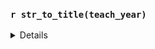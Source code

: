 
### `r str_to_title(teach_year)` 

<details>

::: panel-tabset
#### Cohort 1
```r
cohort_1_plot
```

#### Cohort 2
```r
cohort_2_plot
```

#### Cohort 3
```r
cohort_3_plot
```
:::


</details>

